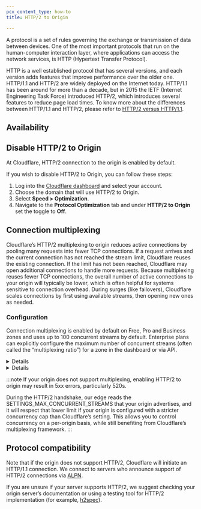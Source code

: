 ```yaml
---
pcx_content_type: how-to
title: HTTP/2 to Origin

---
```



A protocol is a set of rules governing the exchange or transmission of data between devices. One of the most important protocols that run on the human-computer interaction layer, where applications can access the network services, is HTTP (Hypertext Transfer Protocol).

HTTP is a well established protocol that has several versions, and each version adds features that improve performance over the older one. HTTP/1.1 and HTTP/2 are widely deployed on the Internet today. HTTP/1.1 has been around for more than a decade, but in 2015 the IETF (Internet Engineering Task Force) introduced HTTP/2, which introduces several features to reduce page load times. To know more about the differences between HTTP/1.1 and HTTP/2, please refer to [HTTP/2 versus HTTP/1.1](https://www.cloudflare.com/learning/performance/http2-vs-http1.1/).

## Availability

<FeatureTable id="speed.http2_to_origin" />

## Disable HTTP/2 to Origin

At Cloudflare, HTTP/2 connection to the origin is enabled by default.

If you wish to disable HTTP/2 to Origin, you can follow these steps:

1. Log into the [Cloudflare dashboard](https://dash.cloudflare.com/login) and select your account.
2. Choose the domain that will use HTTP/2 to Origin.
3. Select **Speed > Optimization**.
4. Navigate to the **Protocol Optimization** tab and under **HTTP/2 to Origin** set the toggle to **Off**.

## Connection multiplexing

Cloudflare’s HTTP/2 multiplexing to origin reduces active connections by pooling many requests into fewer TCP connections. If a request arrives and the current connection has not reached the stream limit, Cloudflare reuses the existing connection. If the limit has not been reached, Cloudflare may open additional connections to handle more requests. Because multiplexing reuses fewer TCP connections, the overall number of active connections to your origin will typically be lower, which is often helpful for systems sensitive to connection overhead. During surges (like failovers), Cloudflare scales connections by first using available streams, then opening new ones as needed.

### Configuration

Connection multiplexing is enabled by default on Free, Pro and Business zones and uses up to 100 concurrent streams by default. Enterprise plans can explicitly configure the maximum number of concurrent streams (often called the “multiplexing ratio”) for a zone in the dashboard or via API.

<Details header="Dashboard">

1. Log in to the [Cloudflare dashboard](https://dash.cloudflare.com/login) and select your account.
2. Choose the domain that will use HTTP/2 to Origin.
3. Select **Speed > Optimization**.
4. Open the **Protocol Optimization** tab. 
5. Under **HTTP/2 to Origin**, select **Configure** and adjust the stream settings as needed.

</Details>

<Details header="API">

<APIRequest
  path="/zones/{zone_id}/settings/origin_h2_max_streams"
  method="PATCH"
  json={{
    value: 100
  }}
/>
  
Refer to the [API documentation](/api/python/resources/zones/subresources/settings/methods/edit/) for more information.

</Details>

:::note
If your origin does not support multiplexing, enabling HTTP/2 to origin may result in 5xx errors, particularly 520s.

During the HTTP/2 handshake, our edge reads the SETTINGS_MAX_CONCURRENT_STREAMS that your origin advertises, and it will respect that lower limit if your origin is configured with a stricter concurrency cap than Cloudflare’s setting. This allows you to control concurrency on a per-origin basis, while still benefiting from Cloudflare’s multiplexing framework.
:::

## Protocol compatibility

Note that if the origin does not support HTTP/2, Cloudflare will initiate an HTTP/1.1 connection.
We connect to servers who announce support of HTTP/2 connections via [ALPN](https://blog.cloudflare.com/introducing-http2).

If you are unsure if your server supports HTTP/2, we suggest checking your origin server’s documentation or using a testing tool for HTTP/2 implementation (for example, [h2spec](https://github.com/summerwind/h2spec)).
